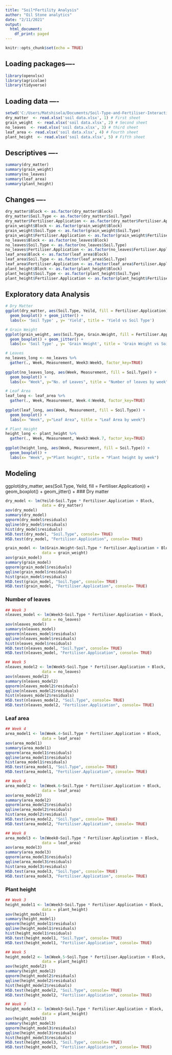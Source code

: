 ```yaml
---
title: "Soil*Fertility Analysis"
author: "Oil Stone analytics"
date: "2/11/2021"
output:
  html_document:
    df_print: paged
---
```


```r
knitr::opts_chunk$set(echo = TRUE)
```

## Loading packages----

```r
library(openxlsx)
library(agricolae)
library(tidyverse)
```

## Loading data ----

```r
setwd('C:/Users/Matshisela/Documents/Soil-Type-and-Fertiliser-Interaction')
dry_matter  <- read.xlsx('soil data.xlsx', 1) # First sheet
grain_weight  <- read.xlsx('soil data.xlsx', 2) # Second sheet
no_leaves  <- read.xlsx('soil data.xlsx', 3) # third sheet
leaf_area <- read.xlsx('soil data.xlsx', 4) # Fourth sheet
plant_height  <- read.xlsx('soil data.xlsx', 5) # Fifth sheet
```


## Descriptives ----

```r
summary(dry_matter)
summary(grain_weight)
summary(no_leaves)
summary(leaf_area)
summary(plant_height)
```
## Changes ----

```r
dry_matter$Block <- as.factor(dry_matter$Block)
dry_matter$Soil.Type <- as.factor(dry_matter$Soil.Type)
dry_matter$Fertiliser.Application <- as.factor(dry_matter$Fertiliser.Application)
grain_weight$Block <- as.factor(grain_weight$Block)
grain_weight$Soil.Type <- as.factor(grain_weight$Soil.Type)
grain_weight$Fertiliser.Application <- as.factor(grain_weight$Fertiliser.Application)
no_leaves$Block <- as.factor(no_leaves$Block)
no_leaves$Soil.Type <- as.factor(no_leaves$Soil.Type)
no_leaves$Fertiliser.Application <- as.factor(no_leaves$Fertiliser.Application)
leaf_area$Block <- as.factor(leaf_area$Block)
leaf_area$Soil.Type <- as.factor(leaf_area$Soil.Type)
leaf_area$Fertiliser.Application <- as.factor(leaf_area$Fertiliser.Application)
plant_height$Block <- as.factor(plant_height$Block)
plant_height$Soil.Type <- as.factor(plant_height$Soil.Type)
plant_height$Fertiliser.Application <- as.factor(plant_height$Fertiliser.Application)
```

## Exploratory data Analysis

```r
# Dry Matter
ggplot(dry_matter, aes(Soil.Type, Yeild, fill = Fertiliser.Application)) +
  geom_boxplot() + geom_jitter() +
  labs(x= 'Soil Type' , y= 'Yield', title = 'Yield vs Soil Type')

# Grain Weight
ggplot(grain_weight, aes(Soil.Type, Grain.Weight, fill = Fertiliser.Application)) +
  geom_boxplot() + geom_jitter() +
  labs(x= 'Soil Type' , y= 'Grain Weight', title = 'Grain Weight vs Soil Type')

# Leaves
no_leaves_long <- no_leaves %>%
  gather(., Week, Measurement, Week3:Week5, factor_key=TRUE) 
  
ggplot(no_leaves_long, aes(Week, Measurement, fill = Soil.Type)) + 
  geom_boxplot() + 
  labs(x= "Week", y="No. of Leaves", title = "Number of leaves by week")

# Leaf Area
leaf_long <- leaf_area %>%
  gather(., Week, Measurement, Week.4:Week8, factor_key=TRUE) 
  
ggplot(leaf_long, aes(Week, Measurement, fill = Soil.Type)) + 
  geom_boxplot() + 
  labs(x= "Week", y="Leaf Area", title = "Leaf Area by week")

# Plant Height
height_long <- plant_height %>%
  gather(., Week, Measurement, Week3:Week.7, factor_key=TRUE) 
  
ggplot(height_long, aes(Week, Measurement, fill = Soil.Type)) + 
  geom_boxplot() + 
  labs(x= "Week", y="Plant height", title = "Plant height by week")

```

## Modeling

ggplot(dry_matter, aes(Soil.Type, Yeild, fill = Fertiliser.Application)) +
  geom_boxplot() + geom_jitter() +
### Dry matter

```r
dry_model <- lm(Yeild~Soil.Type * Fertiliser.Application + Block, 
                data = dry_matter)
aov(dry_model)
summary(dry_model)
qqnorm(dry_model$residuals)
qqline(dry_model$residuals)
hist(dry_model$residuals)
HSD.test(dry_model, "Soil.Type", console= TRUE)
HSD.test(dry_model, "Fertiliser.Application", console= TRUE)
```

```r
grain_model <- lm(Grain.Weight~Soil.Type * Fertiliser.Application + Block, 
                data = grain_weight)
aov(grain_model)
summary(grain_model)
qqnorm(grain_model$residuals)
qqline(grain_model$residuals)
hist(grain_model$residuals)
HSD.test(grain_model, "Soil.Type", console= TRUE)
HSD.test(grain_model, "Fertiliser.Application", console= TRUE)
```

### Number of leaves

```r
## Week 3
nleaves_model <- lm(Week3~Soil.Type * Fertiliser.Application + Block, 
                data = no_leaves)
aov(nleaves_model)
summary(nleaves_model)
qqnorm(nleaves_model$residuals)
qqline(nleaves_model$residuals)
hist(nleaves_model$residuals)
HSD.test(nleaves_model, "Soil.Type", console= TRUE)
HSD.test(nleaves_model, "Fertiliser.Application", console= TRUE)
```

```r
## Week 5
nleaves_model2 <- lm(Week5~Soil.Type * Fertiliser.Application + Block, 
                data = no_leaves)
aov(nleaves_model2)
summary(nleaves_model2)
qqnorm(nleaves_model2$residuals)
qqline(nleaves_model2$residuals)
hist(nleaves_model2$residuals)
HSD.test(nleaves_model2, "Soil.Type", console= TRUE)
HSD.test(nleaves_model2, "Fertiliser.Application", console= TRUE)
```
### Leaf area

```r
## Week 4
area_model1 <- lm(Week.4~Soil.Type * Fertiliser.Application + Block, 
                data = leaf_area)
aov(area_model1)
summary(area_model1)
qqnorm(area_model1$residuals)
qqline(area_model1$residuals)
hist(area_model1$residuals)
HSD.test(area_model1, "Soil.Type", console= TRUE)
HSD.test(area_model1, "Fertiliser.Application", console= TRUE)
```

```r
## Week 6
area_model2 <- lm(Week.6~Soil.Type * Fertiliser.Application + Block, 
                data = leaf_area)
aov(area_model2)
summary(area_model2)
qqnorm(area_model2$residuals)
qqline(area_model2$residuals)
hist(area_model2$residuals)
HSD.test(area_model2, "Soil.Type", console= TRUE)
HSD.test(area_model2, "Fertiliser.Application", console= TRUE)
```

```r
## Week 8
area_model3 <- lm(Week8~Soil.Type * Fertiliser.Application + Block, 
                data = leaf_area)
aov(area_model3)
summary(area_model3)
qqnorm(area_model3$residuals)
qqline(area_model3$residuals)
hist(area_model3$residuals)
HSD.test(area_model3, "Soil.Type", console= TRUE)
HSD.test(area_model3, "Fertiliser.Application", console= TRUE)
```

### Plant height

```r
## Week 3
height_model1 <- lm(Week3~Soil.Type * Fertiliser.Application + Block, 
                data = plant_height)
aov(height_model1)
summary(height_model1)
qqnorm(height_model1$residuals)
qqline(height_model1$residuals)
hist(height_model1$residuals)
HSD.test(height_model1, "Soil.Type", console= TRUE)
HSD.test(height_model1, "Fertiliser.Application", console= TRUE)
```


```r
## Week 5
height_model2 <- lm(Week.5~Soil.Type * Fertiliser.Application + Block, 
                data = plant_height)
aov(height_model2)
summary(height_model2)
qqnorm(height_model2$residuals)
qqline(height_model2$residuals)
hist(height_model2$residuals)
HSD.test(height_model2, "Soil.Type", console= TRUE)
HSD.test(height_model2, "Fertiliser.Application", console= TRUE)
```

```r
## Week 7
height_model3 <- lm(Week3~Soil.Type * Fertiliser.Application + Block, 
                data = plant_height)
aov(height_model3)
summary(height_model3)
qqnorm(height_model3$residuals)
qqline(height_model3$residuals)
hist(height_model3$residuals)
HSD.test(height_model3, "Soil.Type", console= TRUE)
HSD.test(height_model3, "Fertiliser.Application", console= TRUE)
```
